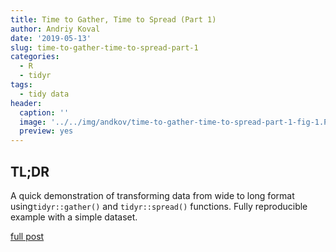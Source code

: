 ```yaml
---
title: Time to Gather, Time to Spread (Part 1)
author: Andriy Koval
date: '2019-05-13'
slug: time-to-gather-time-to-spread-part-1
categories:
  - R
  - tidyr
tags:
  - tidy data
header:
  caption: ''
  image: '../../img/andkov/time-to-gather-time-to-spread-part-1-fig-1.PNG'
  preview: yes
---
```



## TL;DR

A quick demonstration of transforming data from wide to long format using`tidyr::gather()` and `tidyr::spread()` functions. Fully reproducible example with a simple dataset.


[full post](https://andriy.rbind.io/post/2019-01-10-gather-spread-1/elonongation-practice-1/)